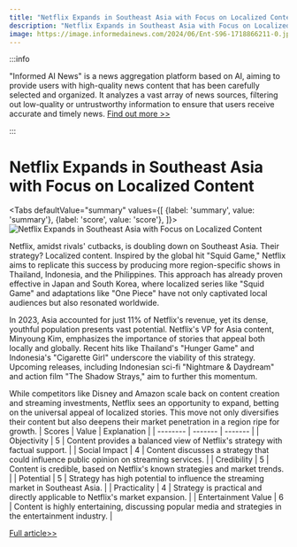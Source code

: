 ```yaml
---
title: "Netflix Expands in Southeast Asia with Focus on Localized Content"
description: "Netflix Expands in Southeast Asia with Focus on Localized Content"
image: https://image.informedainews.com/2024/06/Ent-S96-1718866211-0.jpg
---
```



:::info

"Informed AI News" is a news aggregation platform based on AI, aiming to provide users with high-quality news content that has been carefully selected and organized. It analyzes a vast array of news sources, filtering out low-quality or untrustworthy information to ensure that users receive accurate and timely news.  [Find out more >>](/)

:::

# Netflix Expands in Southeast Asia with Focus on Localized Content


<Tabs
	defaultValue="summary"
	values={[
	{label: 'summary', value: 'summary'},
	{label: 'score', value: 'score'},
]}>
<TabItem value="summary">
<img
  src="https://image.informedainews.com/2024/06/Ent-S96-1718866211-0.jpg"
  alt="Netflix Expands in Southeast Asia with Focus on Localized Content"
/>



Netflix, amidst rivals' cutbacks, is doubling down on Southeast Asia. Their strategy? Localized content. Inspired by the global hit "Squid Game," Netflix aims to replicate this success by producing more region-specific shows in Thailand, Indonesia, and the Philippines. This approach has already proven effective in Japan and South Korea, where localized series like "Squid Game" and adaptations like "One Piece" have not only captivated local audiences but also resonated worldwide.

In 2023, Asia accounted for just 11% of Netflix's revenue, yet its dense, youthful population presents vast potential. Netflix's VP for Asia content, Minyoung Kim, emphasizes the importance of stories that appeal both locally and globally. Recent hits like Thailand's "Hunger Game" and Indonesia's "Cigarette Girl" underscore the viability of this strategy. Upcoming releases, including Indonesian sci-fi "Nightmare & Daydream" and action film "The Shadow Strays," aim to further this momentum.

While competitors like Disney and Amazon scale back on content creation and streaming investments, Netflix sees an opportunity to expand, betting on the universal appeal of localized stories. This move not only diversifies their content but also deepens their market penetration in a region ripe for growth.
</TabItem>
<TabItem value="score">
	| Scores     | Value   | Explanation |
	| -------- | ------- | ------- |
	| Objectivity  | 5    | Content provides a balanced view of Netflix's strategy with factual support.    |
	| Social Impact | 4     | Content discusses a strategy that could influence public opinion on streaming services.    |
	| Credibility    | 5    | Content is credible, based on Netflix's known strategies and market trends.    |
	| Potential    | 5    | Strategy has high potential to influence the streaming market in Southeast Asia.    |
	| Practicality    | 4    | Strategy is practical and directly applicable to Netflix's market expansion.    |
	| Entertainment Value    | 6    | Content is highly entertaining, discussing popular media and strategies in the entertainment industry.    |
</TabItem>
</Tabs>

[Full article>>](https://www.cnbeta.com.tw/articles/movie/1435284.htm)
